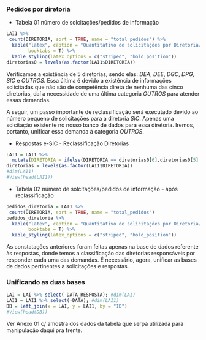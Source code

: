 <!--      
Essa Rotina é destinada a importação de dados do projeto de mineração de texto em pedidos via Sistema Eletrônico de Serviço de Informação ao Cidadão (e-SIC)
-->

### Pedidos por diretoria 

- Tabela 01 número de solcitações/pedidos de informação 
```r
LAI1 %>%
 count(DIRETORIA, sort = TRUE, name = "total_pedidos") %>%
  kable("latex", caption = "Quantitativo de solicitações por Diretoria/EPE via e-SIC",
        booktabs = T) %>%
  kable_styling(latex_options = c("striped", "hold_position"))
diretorias0 = levels(as.factor(LAI1$DIRETORIA))
```

Verificamos a existência de 5 diretorias, sendo elas: _DEA_, _DEE_, _DGC_, _DPG_, _SIC_ e _OUTROS_. Essa última é devido a existência de informações solicitadas que não são de competência direta de nenhuma das cinco diretorias, daí a necessidade de uma última categoria _OUTROS_ para atender essas demandas.

A seguir, um passo importante de reclassificação será executado devido ao número pequeno de solicitações para a diretoria _SIC_. Apenas uma solcitação existente no nosso banco de dados para essa diretoria. Iremos, portanto, unificar essa demanda à categoria _OUTROS_.

- Respostas e-SIC - Reclassificação Diretorias
```r
LAI1 = LAI1 %>% 
  mutate(DIRETORIA = ifelse(DIRETORIA == diretorias0[6],diretorias0[5],DIRETORIA))
diretorias = levels(as.factor(LAI1$DIRETORIA))
#dim(LAI1)
#View(head(LAI1))
```

- Tabela 02 número de solcitações/pedidos de informação - após reclassificação
```r
pedidos_diretoria = LAI1 %>%
 count(DIRETORIA, sort = TRUE, name = "total_pedidos") 
pedidos_diretoria %>%
  kable("latex", caption = "Quantitativo de solicitações por Diretoria/EPE via e-SIC - após reclassificação", 
        booktabs = T) %>%
  kable_styling(latex_options = c("striped", "hold_position"))
```

<!--
```yaml
Essa reclassificação foi efetuada visando um balanceamento nas categorias em questão. Podemos verificar uma bom equilíbrio entre o número de pedidos por categoria.
```r
LAI1 = LAI1 %>% 
  mutate(DIR_NEW = ifelse(DIRETORIA == diretorias[1],diretorias[1],
                          ifelse(DIRETORIA == diretorias[2],diretorias[2], "OUTRAS")))




LAI1 %>%
 count(DIR_NEW, sort = TRUE) %>%
  kable("latex", caption = "Frequência de solicitações e-SIC por Diretoria/EPE (TOP2)",
        booktabs = T) %>%
  kable_styling(latex_options = c("striped", "hold_position"))

```
-->

As constatações anteriores foram feitas apenas na base de dados referente às respostas, donde temos a classificação das diretorias responsáveis por responder cada uma das demandas. É necessário, agora, unificar as bases de dados pertinentes a solicitações e respostas.

### Unificando as duas bases
```r
LAI = LAI %>% select(-DATA_RESPOSTA); #dim(LAI)
LAI1 = LAI1 %>% select(-DATA); #dim(LAI1)
DB = left_join(x = LAI, y = LAI1, by = "ID")
#View(head(DB))
```

Ver Anexo 01 c/ amostra dos dados da tabela que serpá utilizada para manipulação daqui pra frente.

